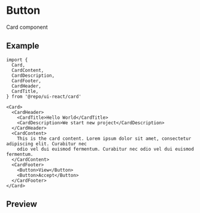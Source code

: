 
<Meta of={CardStories} />

# Button

Card component

## Example

```tsx
import {
  Card,
  CardContent,
  CardDescription,
  CardFooter,
  CardHeader,
  CardTitle,
} from '@repo/ui-react/card'

<Card>
  <CardHeader>
    <CardTitle>Hello World</CardTitle>
    <CardDescription>We start new project</CardDescription>
  </CardHeader>
  <CardContent>
    This is the card content. Lorem ipsum dolor sit amet, consectetur adipiscing elit. Curabitur nec
    odio vel dui euismod fermentum. Curabitur nec odio vel dui euismod fermentum.
  </CardContent>
  <CardFooter>
    <Button>View</Button>
    <Button>Accept</Button>
  </CardFooter>
</Card>
```

## Preview

<Primary />

<Stories />

